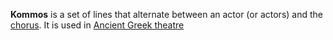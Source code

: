 '''Kommos''' is a set of lines that alternate between an actor (or actors) and the [[Greek chorus|chorus]].  It is used in [[Ancient Greek theatre]]

{{theat-stub}}